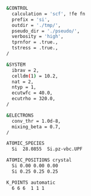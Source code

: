 
```bash
&CONTROL
  calculation = 'scf', !fe fn 
  prefix = 'si',
  outdir = './tmp/',
  pseudo_dir = './pseudo/',
  verbosity = 'high',
  tprnfor = .true.,
  tstress = .true.,
/

&SYSTEM
  ibrav = 2,
  celldm(1) = 10.2,
  nat = 2,
  ntyp = 1,
  ecutwfc = 40.0,
  ecutrho = 320.0,
/

&ELECTRONS
  conv_thr = 1.0d-8,
  mixing_beta = 0.7,
/

ATOMIC_SPECIES
  Si  28.0855  Si.pz-vbc.UPF

ATOMIC_POSITIONS crystal
  Si 0.00 0.00 0.00
  Si 0.25 0.25 0.25

K_POINTS automatic
  6 6 6  1 1 1
```